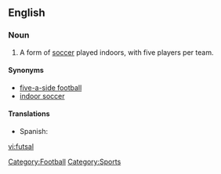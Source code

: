 ==English==
{{wikipedia}}

===Noun===
{{en-noun|-}}

# A form of [[soccer]] played indoors, with five players per team.

====Synonyms====
*[[five-a-side football]]
*[[indoor soccer]]

====Translations====
*Spanish: {{t-|es|fútbol sala}}

[[Category:Football]]
[[Category:Sports]]

[[vi:futsal]]
